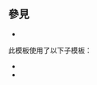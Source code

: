 {{Documentation subpage}}<!-- 在本行下編輯模板說明 -->
<!--
== 概要 ==

== 參數及使用方法 ==

== 範例 ==

== 重定向 ==

== 注意事项 ==

== 模板编辑说明 ==
-->
== 參見 ==
* {{tlx|Infobox language/language family color table}}

此模板使用了以下子模板：
* {{tlx|Infobox language/family-color}}
* {{tlx|Infobox language/genetic}}
<includeonly>{{Sandbox other||<!-- 本行下加入模板的分類 -->
[[Category:语言模板|{{PAGENAME}}]]
[[Category:语言信息框模板|语言]]
}}</includeonly>